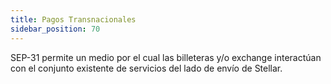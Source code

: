 ```yaml
---
title: Pagos Transnacionales
sidebar_position: 70
---
```



SEP-31 permite un medio por el cual las billeteras y/o exchange interactúan con el conjunto existente de servicios del lado de envío de Stellar.

<DocCardList />
